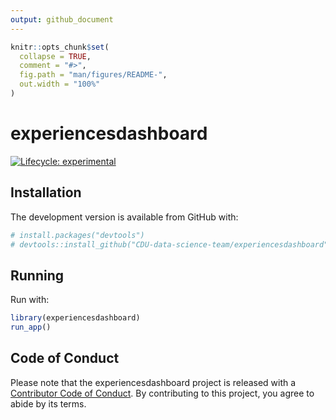 ```yaml
---
output: github_document
---
```


<!-- README.md is generated from README.Rmd. Please edit that file -->

```r
knitr::opts_chunk$set(
  collapse = TRUE,
  comment = "#>",
  fig.path = "man/figures/README-",
  out.width = "100%"
)
```

# experiencesdashboard

<!-- badges: start -->
[![Lifecycle: experimental](https://img.shields.io/badge/lifecycle-experimental-orange.svg)](https://www.tidyverse.org/lifecycle/#experimental)
<!-- badges: end -->

## Installation

The development version is available from GitHub with:

```r
# install.packages("devtools")
# devtools::install_github("CDU-data-science-team/experiencesdashboard")
```

## Running

Run with:

```r

library(experiencesdashboard)
run_app()

```


## Code of Conduct
  
Please note that the experiencesdashboard project is released with a [Contributor Code of Conduct](https://contributor-covenant.org/version/2/0/CODE_OF_CONDUCT.html). 
By contributing to this project, you agree to abide by its terms.